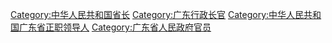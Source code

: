 [[Category:中华人民共和国省长|Category:中华人民共和国省长]]
[[Category:广东行政长官|Category:广东行政长官]]
[[Category:中华人民共和国广东省正职领导人|Category:中华人民共和国广东省正职领导人]]
[[Category:广东省人民政府官员|Category:广东省人民政府官员]]
